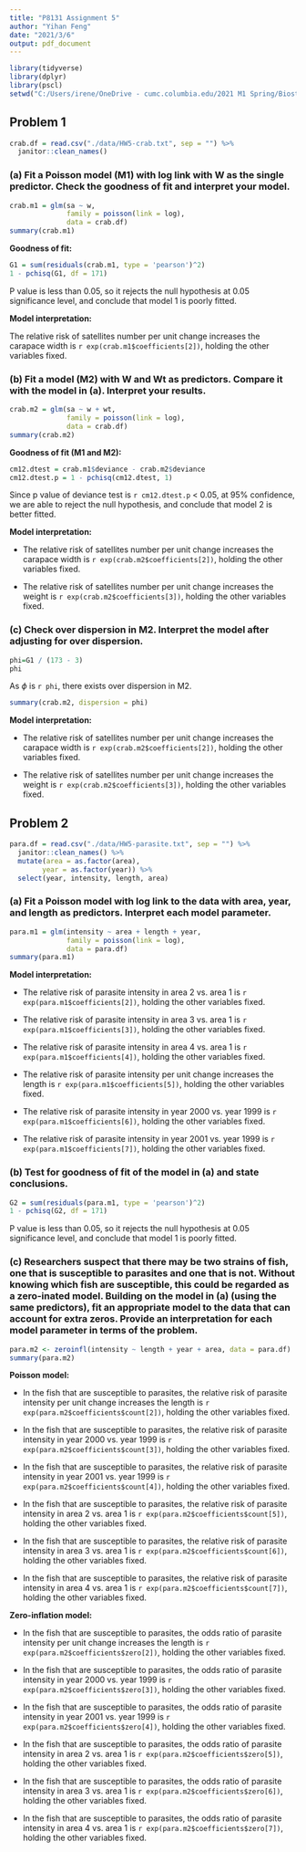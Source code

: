 ```yaml
---
title: "P8131 Assignment 5"
author: "Yihan Feng"
date: "2021/3/6"
output: pdf_document
---
```


```r
library(tidyverse)
library(dplyr)
library(pscl)
setwd("C:/Users/irene/OneDrive - cumc.columbia.edu/2021 M1 Spring/Biostatistical Methods 2/HW/HW5")
```
## Problem 1

```r
crab.df = read.csv("./data/HW5-crab.txt", sep = "") %>%
  janitor::clean_names()
```

### (a) Fit a Poisson model (M1) with log link with W as the single predictor. Check the goodness of fit and interpret your model.

```r
crab.m1 = glm(sa ~ w,
              family = poisson(link = log),
              data = crab.df)
summary(crab.m1)
```

\newpage

**Goodness of fit: **

```r
G1 = sum(residuals(crab.m1, type = 'pearson')^2)
1 - pchisq(G1, df = 171)
```

P value is less than 0.05, so it rejects the null hypothesis at 0.05 significance level, and conclude that model 1 is poorly fitted. 

**Model interpretation:**

The relative risk of satellites number per unit change increases the carapace width is `r exp(crab.m1$coefficients[2])`, holding the other variables fixed. 

\newpage

### (b) Fit a model (M2) with W and Wt as predictors. Compare it with the model in (a). Interpret your results.

```r
crab.m2 = glm(sa ~ w + wt,
              family = poisson(link = log),
              data = crab.df)
summary(crab.m2)
```

**Goodness of fit (M1 and M2):**

```r
cm12.dtest = crab.m1$deviance - crab.m2$deviance
cm12.dtest.p = 1 - pchisq(cm12.dtest, 1)
```

Since p value of deviance test is `r cm12.dtest.p` < 0.05, at 95% confidence, we are able to reject the null hypothesis, and conclude that model 2 is better fitted. 

**Model interpretation:**

* The relative risk of satellites number per unit change increases the carapace width is `r exp(crab.m2$coefficients[2])`, holding the other variables fixed. 

* The relative risk of satellites number per unit change increases the weight is `r exp(crab.m2$coefficients[3])`, holding the other variables fixed. 

\newpage

### (c) Check over dispersion in M2. Interpret the model after adjusting for over dispersion.

```r
phi=G1 / (173 - 3)
phi
```

As $\phi$ is `r phi`, there exists over dispersion in M2. 

```r
summary(crab.m2, dispersion = phi)
```

**Model interpretation:**

* The relative risk of satellites number per unit change increases the carapace width is `r exp(crab.m2$coefficients[2])`, holding the other variables fixed. 

* The relative risk of satellites number per unit change increases the weight is `r exp(crab.m2$coefficients[3])`, holding the other variables fixed. 

\newpage

## Problem 2

```r
para.df = read.csv("./data/HW5-parasite.txt", sep = "") %>%
  janitor::clean_names() %>%
  mutate(area = as.factor(area),
        year = as.factor(year)) %>%
  select(year, intensity, length, area)
```

### (a) Fit a Poisson model with log link to the data with area, year, and length as predictors. Interpret each model parameter.

```r
para.m1 = glm(intensity ~ area + length + year,
              family = poisson(link = log),
              data = para.df)
summary(para.m1)
```

\newpage

**Model interpretation:**

* The relative risk of parasite intensity in area 2 vs. area 1 is `r exp(para.m1$coefficients[2])`, holding the other variables fixed. 

* The relative risk of parasite intensity in area 3 vs. area 1 is `r exp(para.m1$coefficients[3])`, holding the other variables fixed. 

* The relative risk of parasite intensity in area 4 vs. area 1 is `r exp(para.m1$coefficients[4])`, holding the other variables fixed. 

* The relative risk of parasite intensity per unit change increases the length is `r exp(para.m1$coefficients[5])`, holding the other variables fixed. 

* The relative risk of parasite intensity in year 2000 vs. year 1999 is `r exp(para.m1$coefficients[6])`, holding the other variables fixed. 

* The relative risk of parasite intensity in year 2001 vs. year 1999 is `r exp(para.m1$coefficients[7])`, holding the other variables fixed. 

\newpage

### (b) Test for goodness of fit of the model in (a) and state conclusions.

```r
G2 = sum(residuals(para.m1, type = 'pearson')^2)
1 - pchisq(G2, df = 171)
```

P value is less than 0.05, so it rejects the null hypothesis at 0.05 significance level, and conclude that model 1 is poorly fitted. 

\newpage

### (c) Researchers suspect that there may be two strains of fish, one that is susceptible to parasites and one that is not. Without knowing which fish are susceptible, this could be regarded as a zero-inated model. Building on the model in (a) (using the same predictors), fit an appropriate model to the data that can account for extra zeros. Provide an interpretation for each model parameter in terms of the problem.

```r
para.m2 <- zeroinfl(intensity ~ length + year + area, data = para.df) 
summary(para.m2)
```

\newpage

**Poisson model:** 

* In the fish that are susceptible to parasites, the relative risk of parasite intensity per unit change increases the length is `r exp(para.m2$coefficients$count[2])`, holding the other variables fixed. 

* In the fish that are susceptible to parasites, the relative risk of parasite intensity in year 2000 vs. year 1999 is `r exp(para.m2$coefficients$count[3])`, holding the other variables fixed. 

* In the fish that are susceptible to parasites, the relative risk of parasite intensity in year 2001 vs. year 1999 is `r exp(para.m2$coefficients$count[4])`, holding the other variables fixed. 

* In the fish that are susceptible to parasites, the relative risk of parasite intensity in area 2 vs. area 1 is `r exp(para.m2$coefficients$count[5])`, holding the other variables fixed. 

* In the fish that are susceptible to parasites, the relative risk of parasite intensity in area 3 vs. area 1 is `r exp(para.m2$coefficients$count[6])`, holding the other variables fixed.

* In the fish that are susceptible to parasites, the relative risk of parasite intensity in area 4 vs. area 1 is `r exp(para.m2$coefficients$count[7])`, holding the other variables fixed.


**Zero-inflation model:**

* In the fish that are susceptible to parasites, the odds ratio of parasite intensity per unit change increases the length is `r exp(para.m2$coefficients$zero[2])`, holding the other variables fixed. 

* In the fish that are susceptible to parasites, the odds ratio of parasite intensity in year 2000 vs. year 1999 is `r exp(para.m2$coefficients$zero[3])`, holding the other variables fixed. 

* In the fish that are susceptible to parasites, the odds ratio of parasite intensity in year 2001 vs. year 1999 is `r exp(para.m2$coefficients$zero[4])`, holding the other variables fixed. 

* In the fish that are susceptible to parasites, the odds ratio of parasite intensity in area 2 vs. area 1 is `r exp(para.m2$coefficients$zero[5])`, holding the other variables fixed. 

* In the fish that are susceptible to parasites, the odds ratio of parasite intensity in area 3 vs. area 1 is `r exp(para.m2$coefficients$zero[6])`, holding the other variables fixed.

* In the fish that are susceptible to parasites, the odds ratio of parasite intensity in area 4 vs. area 1 is `r exp(para.m2$coefficients$zero[7])`, holding the other variables fixed.




